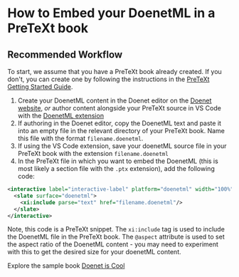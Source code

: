 
# How to Embed your DoenetML in a PreTeXt book

## Recommended Workflow
To start, we assume that you have a PreTeXt book already created. If you don't, you can 
create one by following the instructions in the [PreTeXt Getting Started Guide](https://pretextbook.org/doc/guide/html/tutorial.html).

1. Create your DoenetML content in the Doenet editor on the [Doenet website](https://alpha.doenet.org/), 
    *or* author content alongside your PreTeXt source in VS Code with the [DoenetML extension](vsCodeExtension.mdx)
2. If authoring in the Doenet editor, copy the DoenetML text and paste it into an empty file in the relevant directory of your PreTeXt book. 
    Name this file with the format `filename.doenetml`.
3. If using the VS Code extension, save your doenetML source file in your PreTeXt book with the extension `filename.doenetml` 
5. In the PreTeXt file in which you want to embed the DoenetML (this is most likely a section file with the `.ptx` extension), add the following code:

```xml
<interactive label="interactive-label" platform="doenetml" width="100%" aspect="2:8">
  <slate surface="doenetml">
    <xi:include parse="text" href="filename.doenetml"/> 
  </slate>
</interactive>
```
Note, this code is a PreTeXt snippet. The `xi:include` tag is used to include the DoenetML file in the PreTeXt book. The `@aspect` 
attribute is used to set the aspect ratio of the DoenetML content - you may need to experiment with this to get the desired size for 
your doenetML content.

Explore the sample book [Doenet is Cool](https://anuragkatyal.github.io/Doenet-is-cool/)